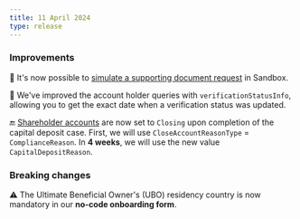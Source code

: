 ```yaml
---
title: 11 April 2024
type: release
---
```


### Improvements

📃 It's now possible to [simulate a supporting document request](/topics/accounts/documents/sandbox#simulate-document-request) in Sandbox.

📅 We've improved the account holder queries with `verificationStatusInfo`, allowing you to get the exact date when a verification status was updated.

🔚 [Shareholder accounts](/topics/capital-deposits/#shareholders) are now set to `Closing` upon completion of the capital deposit case.
First, we will use `CloseAccountReasonType` = `ComplianceReason`.
In **4 weeks**, we will use the new value `CapitalDepositReason`.

### Breaking changes

⚠️ The Ultimate Beneficial Owner's (UBO) residency country is now mandatory in our **no-code onboarding form**.